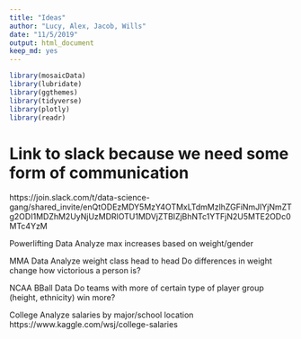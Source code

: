 ```yaml
---
title: "Ideas"
author: "Lucy, Alex, Jacob, Wills"
date: "11/5/2019"
output: html_document
keep_md: yes
---
```

```r
library(mosaicData) 
library(lubridate)
library(ggthemes)
library(tidyverse)
library(plotly)
library(readr)
```

# Link to slack because we need some form of communication

https://join.slack.com/t/data-science-gang/shared_invite/enQtODEzMDY5MzY4OTMxLTdmMzlhZGFiNmJlYjNmZTg2ODI1MDZhM2UyNjUzMDRlOTU1MDVjZTBlZjBhNTc1YTFjN2U5MTE2ODc0MTc4YzM

Powerlifting Data
  Analyze max increases based on weight/gender

MMA Data
  Analyze weight class head to head
  Do differences in weight change how victorious a person is?

NCAA BBall Data
  Do teams with more of certain type of player group (height, ethnicity) win more?
  
College
  Analyze salaries by major/school location
  https://www.kaggle.com/wsj/college-salaries 

 
 
  